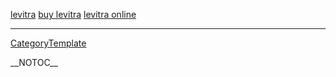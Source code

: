 
<a href=" http://volny.cz/sukinah/levitra/index.html ">levitra</a>
<a href=" http://volny.cz/sukinah/levitra/Buy-Levitra.html ">buy levitra</a>
<a href=" http://volny.cz/sukinah/levitra/Levitra-Online.html ">levitra online</a>
----
[[CategoryTemplate]]

__NOTOC__